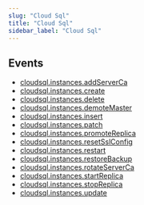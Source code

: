 ```yaml
---
slug: "Cloud Sql"
title: "Cloud Sql"
sidebar_label: "Cloud Sql"
---
```


## Events

- [cloudsql.instances.addServerCa](/gcp/threats/cloudsql/rules/cloudsql.instances.addserverca)
- [cloudsql.instances.create](/gcp/threats/cloudsql/rules/cloudsql.instances.create)
- [cloudsql.instances.delete](/gcp/threats/cloudsql/rules/cloudsql.instances.delete)
- [cloudsql.instances.demoteMaster](/gcp/threats/cloudsql/rules/cloudsql.instances.demotemaster)
- [cloudsql.instances.insert](/gcp/threats/cloudsql/rules/cloudsql.instances.insert)
- [cloudsql.instances.patch](/gcp/threats/cloudsql/rules/cloudsql.instances.patch)
- [cloudsql.instances.promoteReplica](/gcp/threats/cloudsql/rules/cloudsql.instances.promotereplica)
- [cloudsql.instances.resetSslConfig](/gcp/threats/cloudsql/rules/cloudsql.instances.resetsslconfig)
- [cloudsql.instances.restart](/gcp/threats/cloudsql/rules/cloudsql.instances.restart)
- [cloudsql.instances.restoreBackup](/gcp/threats/cloudsql/rules/cloudsql.instances.restorebackup)
- [cloudsql.instances.rotateServerCa](/gcp/threats/cloudsql/rules/cloudsql.instances.rotateserverca)
- [cloudsql.instances.startReplica](/gcp/threats/cloudsql/rules/cloudsql.instances.startreplica)
- [cloudsql.instances.stopReplica](/gcp/threats/cloudsql/rules/cloudsql.instances.stopreplica)
- [cloudsql.instances.update](/gcp/threats/cloudsql/rules/cloudsql.instances.update)
